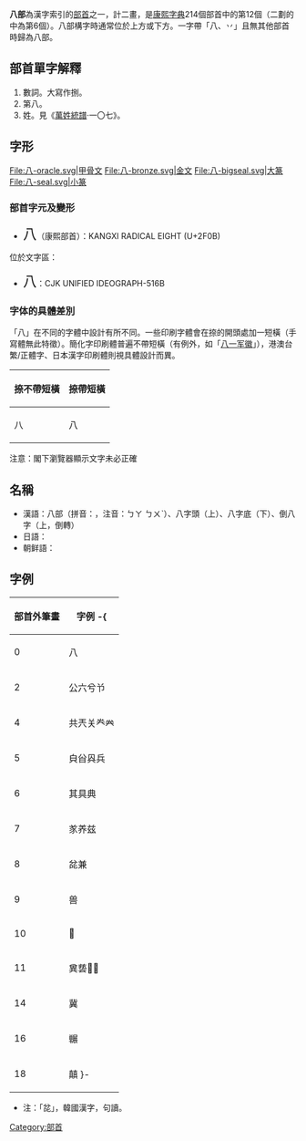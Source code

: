 {{NoteTA
|zh-cn:字符; zh-tw:字元;
}}
{{Infobox Kangxi radical
|12|uni=516B
|meaning= 數字[[8|8]]
|prev=入
|next=冂
|pny= bā
|bopo= ㄅㄚ
|gr= ba
|wade= pa<sup>1</sup>
|jyutping= baat3
|yale= baat
|poj= pat
|hi= 吳：はち hachi<br />漢：はつ hatsu
|kanji= 八
|hang= 여덟 yeodeol
|hanja= 팔 pal
}}
'''八部'''為漢字索引的[[部首|部首]]之一，計二畫，是[[康熙字典|康熙字典]]214個部首中的第12個（二劃的中為第6個）。八部構字時通常位於上方或下方。一字帶「八、丷」且無其他部首時歸為八部。

== 部首單字解釋 ==

# 數詞。大寫作捌。
# 第八。
# 姓。見《[[萬姓統譜|萬姓統譜]]·一〇七》。

== 字形 ==
<gallery>
File:八-oracle.svg|甲骨文
File:八-bronze.svg|金文
File:八-bigseal.svg|大篆
File:八-seal.svg|小篆
</gallery>

===部首字元及變形===
*<span style="font-size:x-large;">⼋</span>（康熙部首）：KANGXI RADICAL EIGHT (U+2F0B)

位於文字區：
*<span style="font-size:x-large;">八</span>：CJK UNIFIED IDEOGRAPH-516B

=== 字体的具體差別 ===
「八」在不同的字體中設計有所不同。一些印刷字體會在捺的開頭處加一短橫（手寫體無此特徵）。簡化字印刷體普遍不帶短橫（有例外，如「[[中国人民解放军军徽|八一军徽]]」），港澳台繁/正體字、日本漢字印刷體則視具體設計而異。

{| class="wikitable" style="text-align:center; margin: auto;"
|-
!捺不帶短橫
!捺帶短橫
|- style="font-size:6em;line-height:100%;"
|lang="zh-cn"|八
|lang="ko"|八
|}

注意：閣下瀏覽器顯示文字未必正確

== 名稱 ==
* 漢語：八部（拼音：{{lang|la|bābù}}，注音：ㄅㄚ ㄅㄨˋ）、八字頭（上）、八字底（下）、倒八字（上，倒轉）
* 日語：{{lang|ja|八部（はちぶ）、八頭（はちがしら）}}
* 朝鲜語：{{lang|ko|여덟팔부}}

==字例==
{| class="wikitable"
! 部首外筆畫 !! 字例
-{
|-
| 0 || 八
|-
| 2 || 公六兮兯
|-
| 4 || 共兲关龹𠔉
|-
| 5 || 㒵㒶㒷兵
|-
| 6 || 其具{{Lang|Ja|具}}典
|-
| 7 || 㒸养兹
|-
| 8 || 兺兼
|-
| 9 || 兽
|-
| 10 || 𠔦
|-
| 11 || 兾兿𠔭𠔮
|-
| 14 || 冀
|-
| 16 || 冁
|-
| 18 || 㒹
}-
|}

*注：「兺」，韓國漢字，句讀。

{{康熙部首}}
{{简体中文部首}}

[[Category:部首|Category:部首]]
{{lang-stub}}